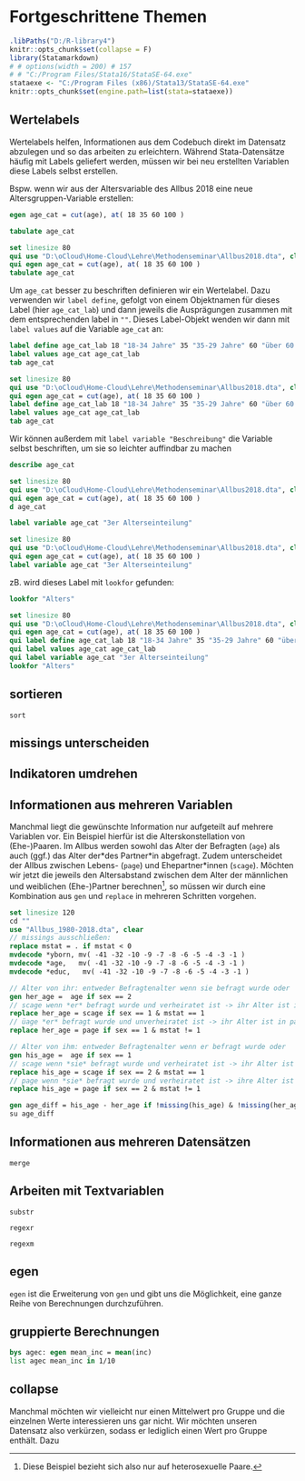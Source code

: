 # Fortgeschrittene Themen {#adva}

```r
.libPaths("D:/R-library4")
knitr::opts_chunk$set(collapse = F)
library(Statamarkdown)
# # options(width = 200) # 157
# # "C:/Program Files/Stata16/StataSE-64.exe"
stataexe <- "C:/Program Files (x86)/Stata13/StataSE-64.exe"
knitr::opts_chunk$set(engine.path=list(stata=stataexe))
```

## Wertelabels 
Wertelabels helfen, Informationen aus dem Codebuch direkt im Datensatz abzulegen und so das arbeiten zu erleichtern. Während Stata-Datensätze häufig mit Labels geliefert werden, müssen wir bei neu erstellten Variablen diese Labels selbst erstellen.

Bspw. wenn wir aus der Altersvariable des Allbus 2018 eine neue Altersgruppen-Variable erstellen:
```stata
egen age_cat = cut(age), at( 18 35 60 100 )
```
```stata
tabulate age_cat
```
```stata
set linesize 80
qui use "D:\oCloud\Home-Cloud\Lehre\Methodenseminar\Allbus2018.dta", clear
qui egen age_cat = cut(age), at( 18 35 60 100 ) 
tabulate age_cat
```

Um `age_cat` besser zu beschriften definieren wir ein Wertelabel. Dazu verwenden wir `label define`, gefolgt von einem Objektnamen für dieses Label (hier `age_cat_lab`) und dann jeweils die Ausprägungen zusammen mit dem entsprechenden label in `""`. Dieses Label-Objekt wenden wir dann mit `label values` auf die Variable `age_cat` an:
```stata
label define age_cat_lab 18 "18-34 Jahre" 35 "35-29 Jahre" 60 "über 60 Jahre" 
label values age_cat age_cat_lab
tab age_cat
```

```stata
set linesize 80
qui use "D:\oCloud\Home-Cloud\Lehre\Methodenseminar\Allbus2018.dta", clear
qui egen age_cat = cut(age), at( 18 35 60 100 ) 
label define age_cat_lab 18 "18-34 Jahre" 35 "35-29 Jahre" 60 "über 60 Jahre" 
label values age_cat age_cat_lab
tab age_cat
```

Wir können außerdem mit `label variable "Beschreibung"` die Variable selbst beschriften, um sie so leichter auffindbar zu machen 
```stata
describe age_cat
```

```stata
set linesize 80
qui use "D:\oCloud\Home-Cloud\Lehre\Methodenseminar\Allbus2018.dta", clear
qui egen age_cat = cut(age), at( 18 35 60 100 ) 
d age_cat
```

```stata
label variable age_cat "3er Alterseinteilung"
```

```stata
set linesize 80
qui use "D:\oCloud\Home-Cloud\Lehre\Methodenseminar\Allbus2018.dta", clear
qui egen age_cat = cut(age), at( 18 35 60 100 ) 
label variable age_cat "3er Alterseinteilung"
```
zB. wird dieses Label mit `lookfor` gefunden:
```stata
lookfor "Alters"
```
```stata
set linesize 80
qui use "D:\oCloud\Home-Cloud\Lehre\Methodenseminar\Allbus2018.dta", clear
qui egen age_cat = cut(age), at( 18 35 60 100 ) 
qui label define age_cat_lab 18 "18-34 Jahre" 35 "35-29 Jahre" 60 "über 60 Jahre" 
qui label values age_cat age_cat_lab
qui label variable age_cat "3er Alterseinteilung"
lookfor "Alters"
```

## sortieren
`sort`

## missings unterscheiden

## Indikatoren umdrehen

## Informationen aus mehreren Variablen

Manchmal liegt die gewünschte Information nur aufgeteilt auf mehrere Variablen vor. Ein Beispiel hierfür ist die Alterskonstellation von (Ehe-)Paaren. Im Allbus werden sowohl das Alter der Befragten (`age`) als auch (ggf.) das Alter der\*des Partner\*in abgefragt. Zudem unterscheidet der Allbus zwischen Lebens- (`page`) und Ehepartner\*innen (`scage`). Möchten wir jetzt die jeweils den Altersabstand zwischen dem Alter der männlichen und weiblichen (Ehe-)Partner berechnen[^0111], so müssen wir durch eine Kombination aus `gen` und `replace` in mehreren Schritten vorgehen. 


```stata
set linesize 120
cd ""
use "Allbus_1980-2018.dta", clear
// missings ausschließen:
replace mstat = . if mstat < 0
mvdecode *yborn, mv( -41 -32 -10 -9 -7 -8 -6 -5 -4 -3 -1 )
mvdecode *age,   mv( -41 -32 -10 -9 -7 -8 -6 -5 -4 -3 -1 )
mvdecode *educ,   mv( -41 -32 -10 -9 -7 -8 -6 -5 -4 -3 -1 )

// Alter von ihr: entweder Befragtenalter wenn sie befragt wurde oder 
gen her_age =  age if sex == 2
// scage wenn *er* befragt wurde und verheiratet ist -> ihr Alter ist in scage
replace her_age = scage if sex == 1 & mstat == 1
// üage *er* befragt wurde und unverheiratet ist -> ihr Alter ist in page
replace her_age = page if sex == 1 & mstat != 1

// Alter von ihm: entweder Befragtenalter wenn er befragt wurde oder 
gen his_age =  age if sex == 1
// scage wenn *sie* befragt wurde und verheiratet ist -> ihr Alter ist in scage
replace his_age = scage if sex == 2 & mstat == 1
// page wenn *sie* befragt wurde und verheiratet ist -> ihre Alter ist in scage
replace his_age = page if sex == 2 & mstat != 1

gen age_diff = his_age - her_age if !missing(his_age) & !missing(her_age)
su age_diff
```

[^0111]: Diese Beispiel bezieht sich also nur auf heterosexuelle Paare.

## Informationen aus mehreren Datensätzen

`merge`

## Arbeiten mit Textvariablen

`substr`

`regexr`

`regexm`


## egen {#egen}

`egen` ist die Erweiterung von `gen` und gibt uns die Möglichkeit, eine ganze Reihe von Berechnungen durchzuführen.

## gruppierte Berechnungen

```stata
bys agec: egen mean_inc = mean(inc)
list agec mean_inc in 1/10
```



## collapse

Manchmal möchten wir vielleicht nur einen Mittelwert pro Gruppe und die einzelnen Werte interessieren uns gar nicht. Wir möchten unseren Datensatz also verkürzen, sodass er lediglich einen Wert pro Gruppe enthält. Dazu
